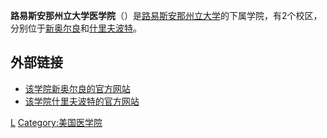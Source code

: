 '''路易斯安那州立大学医学院'''（{{lang-en|'''Louisiana State University School of Medicine'''}}）是[[路易斯安那州立大学|路易斯安那州立大学]]的下属学院，有2个校区，分别位于[[新奥尔良|新奥尔良]]和[[什里夫波特|什里夫波特]]。

==外部链接==
* [http://www.medschool.lsuhsc.edu 该学院新奥尔良的官方网站] {{Wayback|url=http://www.medschool.lsuhsc.edu/ |date=20210514215147 }}
* [https://web.archive.org/web/20060910020954/http://www.sh.lsuhsc.edu/index.html 该学院什里夫波特的官方网站]

[[Category:路易斯安那州立大学|L]]
[[Category:美国医学院|Category:美国医学院]]